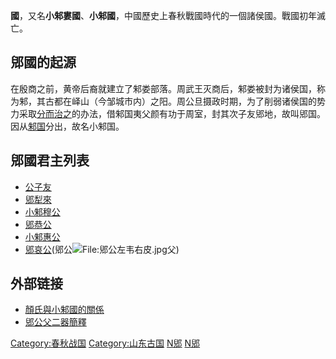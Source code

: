 {{Not|邾國}}
{{周代诸侯国
|国名=郳(小邾、小邾婁)
|国君姓氏=曹姓颜氏
|爵位=子
|国都= [[郳|郳]]<small>[[山东省|山东]][[山亭区|山亭区]]东江村</small>
|分封者=1附庸<br>2[[齐桓公|齐桓公]]时代，周封为“小邾子”。
|始祖=[[公子友_(郳國)|公子友]]
|建国年=不详
|灭亡年=公元前335年
|灭亡原因=被[[楚國|楚]]攻滅
|史书记载=[[春秋|春秋]]<small>（始見於[[鲁庄公|庄公]]五年）</small>
}}
'''{{ruby-py|郳|-{zh-cn:ní; zh-tw:ㄋㄧˊ}-}}國'''，又名'''小邾婁國'''、'''小邾國'''，中國歷史上春秋戰國時代的一個諸侯國。戰國初年滅亡。

==郳國的起源==

在殷商之前，黄帝后裔就建立了邾娄部落。周武王灭商后，邾娄被封为诸侯国，称为邾，其古都在峄山（今邹城市内）之阳。周公旦摄政时期，为了削弱诸侯国的势力采取[[分而治之|分而治之]]的办法，借邾国夷父颜有功于周室，封其次子友郳地，故叫郳国。因从[[邾国|邾国]]分出，故名小邾国。 

==郳國君主列表==

*[[公子友_(郳國)|公子友]]
*[[郳犁來|郳犁來]] 
*[[小邾穆公|小邾穆公]] 
*[[郳恭公|郳恭公]]
*[[小邾惠公|小邾惠公]]
*[[郳哀公|郳哀公]](郳公[[File:郳公左韦右皮.jpg|File:郳公左韦右皮.jpg]]父)

==外部链接==
*[https://web.archive.org/web/20160304191946/http://news3.xinhuanet.com/st/2004-10/17/content_2099767.htm 顏氏與小邾國的關係]
*[http://www.gwz.fudan.edu.cn/SrcShow.asp?Src_ID=1821 郳公父二器簡釋] {{Wayback|url=http://www.gwz.fudan.edu.cn/SrcShow.asp?Src_ID=1821 |date=20120427164542 }}

{{泗上十二诸侯}}
{{周代諸侯列國}}
{{山东省先秦列国}}

[[Category:春秋战国|Category:春秋战国]]
[[Category:山东古国|Category:山东古国]]
[[Category:春秋時期的國家|N郳]]
[[Category:戰國時期國家|N郳]]